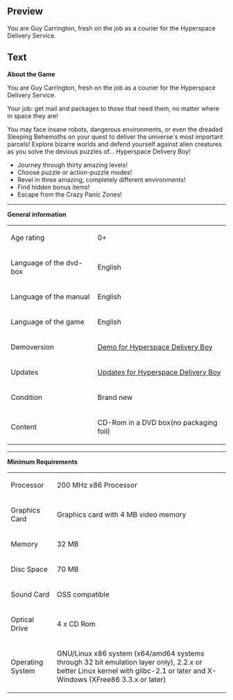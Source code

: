 ==Preview==
<p>You are Guy Carrington, fresh on the job as a courier for the Hyperspace Delivery Service.</p>

==Text==
<p><strong>About the Game</strong></p>
<p>You are Guy Carrington, fresh on the job as a courier for the Hyperspace Delivery Service.</p>
<p>Your job: get mail and packages to those that need them, no matter where in space they are!</p>
<p>You may face insane robots, dangerous environments, or even the dreaded Sleeping Behemoths on your quest to deliver the universe`s most important parcels! Explore bizarre worlds and defend yourself against alien creatures as you solve the devious puzzles of... Hyperspace Delivery Boy!</p>
<ul>
<li>Journey through thirty amazing levels!</li>
<li>Choose puzzle or action-puzzle modes! </li>
<li>Revel in three amazing, completely different environments! </li>
<li>Find hidden bonus items! </li>
<li>Escape from the Crazy Panic Zones!</li>
</ul>
<p></p>
<hr />
<p><strong>General information</strong></p>
<table border="0">
<tbody>
<tr>
<td>Age rating<br/></td>
<td>0+</td>
</tr>
<tr>
<td>Language of the dvd-box</td>
<td>English</td>
</tr>
<tr>
<td>Language of the manual</td>
<td>English<br /></td>
</tr>
<tr>
<td>Language of the game</td>
<td>English</td>
</tr>
<tr>
<td>Demoversion</td>
<td><a href="http://demofiles.linuxgamepublishing.com/hdb/">Demo for Hyperspace Delivery Boy</a></td>
</tr>
<tr>
<td>Updates</td>
<td><a href="http://updatefiles.linuxgamepublishing.com/hdb/">Updates for Hyperspace Delivery Boy</a></td>
</tr>
<tr>
<td>Condition</td>
<td>Brand new</td>
</tr>
<tr>
<td>Content</td>
<td>CD-Rom in a DVD box(no packaging foil)</td>
</tr>
</tbody>
</table>
<p></p>
<hr />
<p><strong>Minimum Requirements<br /></strong></p>
<table border="0">
<tbody>
<tr>
<td>Processor<br /></td>
<td>200 MHz x86 Processor<br /></td>
</tr>
<tr>
<td>Graphics Card<br /></td>
<td>Graphics card with 4 MB video memory<br /></td>
</tr>
<tr>
<td>Memory</td>
<td>32 MB</td>
</tr>
<tr>
<td>Disc Space<br /></td>
<td>70 MB</td>
</tr>
<tr>
<td>Sound Card</td>
<td>OSS compatible</td>
</tr>
<tr>
<td>Optical Drive</td>
<td>4 x CD Rom<br /></td>
</tr>
<tr>
<td>Operating System<br /></td>
<td>
<p>GNU/Linux x86 system (x64/amd64 systems through 32 bit emulation layer only), 2.2.x or better Linux kernel with glibc-2.1 or later and X-Windows (XFree86 3.3.x or later)</p>
</td>
</tr>
</tbody>
</table>
